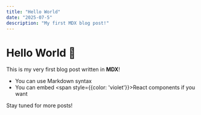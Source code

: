 ```yaml
---
title: "Hello World"
date: "2025-07-5"
description: "My first MDX blog post!"
---
```


# Hello World 👋

This is my very first blog post written in **MDX**!

- You can use Markdown syntax
- You can embed <span style={{color: 'violet'}}>React components</span> if you want

Stay tuned for more posts! 